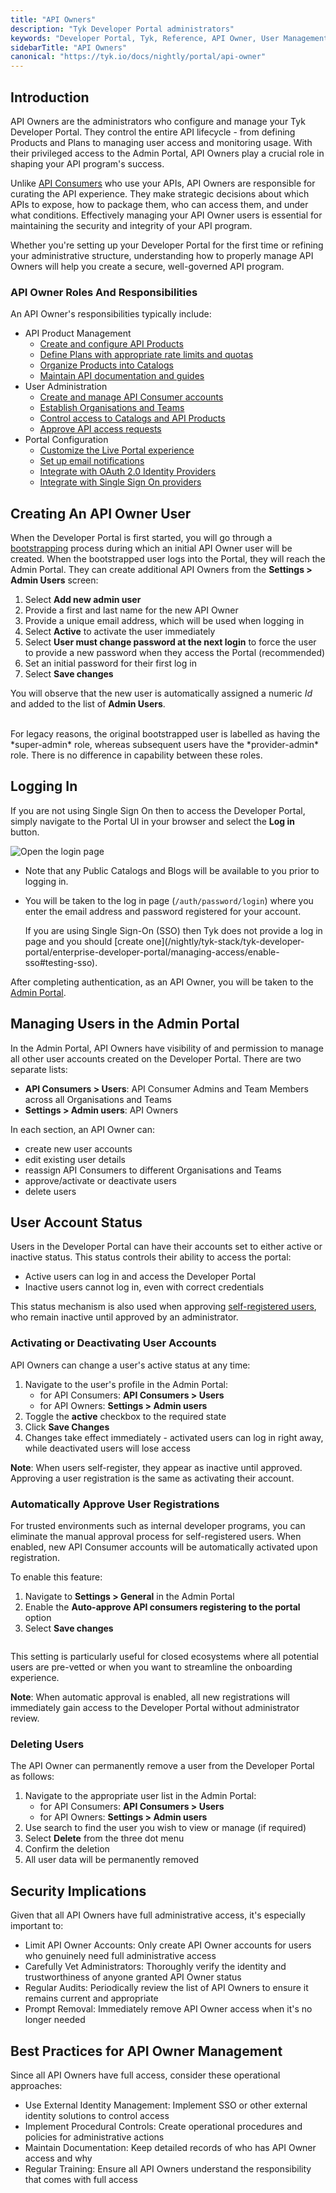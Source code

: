 ```yaml
---
title: "API Owners"
description: "Tyk Developer Portal administrators"
keywords: "Developer Portal, Tyk, Reference, API Owner, User Management, User, Admin"
sidebarTitle: "API Owners"
canonical: "https://tyk.io/docs/nightly/portal/api-owner"
---
```


## Introduction

API Owners are the administrators who configure and manage your Tyk Developer Portal. They control the entire API lifecycle - from defining Products and Plans to managing user access and monitoring usage. With their privileged access to the Admin Portal, API Owners play a crucial role in shaping your API program's success.

Unlike [API Consumers](/nightly/portal/api-consumer) who use your APIs, API Owners are responsible for curating the API experience. They make strategic decisions about which APIs to expose, how to package them, who can access them, and under what conditions. Effectively managing your API Owner users is essential for maintaining the security and integrity of your API program.

Whether you're setting up your Developer Portal for the first time or refining your administrative structure, understanding how to properly manage API Owners will help you create a secure, well-governed API program.

### API Owner Roles And Responsibilities

An API Owner's responsibilities typically include:

- API Product Management
  - [Create and configure API Products](/nightly/portal/api-products)
  - [Define Plans with appropriate rate limits and quotas](/nightly/portal/api-plans)
  - [Organize Products into Catalogs](/nightly/tyk-stack/tyk-developer-portal/enterprise-developer-portal/managing-access/manage-catalogues)
  - [Maintain API documentation and guides](/nightly/portal/api-products#documentation)
- User Administration
  - [Create and manage API Consumer accounts](/nightly/portal/api-consumer)
  - [Establish Organisations and Teams](/nightly/tyk-stack/tyk-developer-portal/enterprise-developer-portal/managing-access/manage-api-consumer-organisations)
  - [Control access to Catalogs and API Products](/nightly/tyk-stack/tyk-developer-portal/enterprise-developer-portal/managing-access/manage-catalogues#catalog-visibility)
  - [Approve API access requests](/nightly/tyk-stack/tyk-developer-portal/enterprise-developer-portal/api-access/approve-requests)
- Portal Configuration
  - [Customize the Live Portal experience](/nightly/portal/customization)
  - [Set up email notifications](/nightly/product-stack/tyk-enterprise-developer-portal/getting-started/setup-email-notifications)
  - [Integrate with OAuth 2.0 Identity Providers](/nightly/tyk-stack/tyk-developer-portal/enterprise-developer-portal/api-access/dynamic-client-registration)
  - [Integrate with Single Sign On providers](/nightly/tyk-stack/tyk-developer-portal/enterprise-developer-portal/managing-access/enable-sso)


## Creating An API Owner User

When the Developer Portal is first started, you will go through a [bootstrapping](/nightly/portal/install#bootstrapping-enterprise-developer-portal) process during which an initial API Owner user will be created. When the bootstrapped user logs into the Portal, they will reach the Admin Portal. They can create additional API Owners from the **Settings > Admin Users** screen:

1. Select **Add new admin user**
2. Provide a first and last name for the new API Owner
3. Provide a unique email address, which will be used when logging in
4. Select **Active** to activate the user immediately
5. Select **User must change password at the next login** to force the user to provide a new password when they access the Portal (recommended)
6. Set an initial password for their first log in
7. Select **Save changes**

You will observe that the new user is automatically assigned a numeric *Id* and added to the list of **Admin Users**.

<br />

<Note>
For legacy reasons, the original bootstrapped user is labelled as having the *super-admin* role, whereas subsequent users have the *provider-admin* role. There is no difference in capability between these roles.
</Note>


## Logging In

If you are not using Single Sign On then to access the Developer Portal, simply navigate to the Portal UI in your browser and select the **Log in** button.

<img src="/img/dashboard/portal-management/enterprise-portal/navigate-to-the-login-page.png" alt="Open the login page" />
<br />

- Note that any Public Catalogs and Blogs will be available to you prior to logging in.
- You will be taken to the log in page (`/auth/password/login`) where you enter the email address and password registered for your account.



    <Note>
    If you are using Single Sign-On (SSO) then Tyk does not provide a log in page and you should [create one](/nightly/tyk-stack/tyk-developer-portal/enterprise-developer-portal/managing-access/enable-sso#testing-sso).
    </Note>


After completing authentication, as an API Owner, you will be taken to the [Admin Portal](/nightly/portal/overview/concepts#developer-portal-views).

## Managing Users in the Admin Portal

In the Admin Portal, API Owners have visibility of and permission to manage all other user accounts created on the Developer Portal. There are two separate lists:

- **API Consumers > Users**: API Consumer Admins and Team Members across all Organisations and Teams
- **Settings > Admin users**: API Owners

In each section, an API Owner can:

- create new user accounts
- edit existing user details
- reassign API Consumers to different Organisations and Teams
- approve/activate or deactivate users
- delete users

## User Account Status

Users in the Developer Portal can have their accounts set to either active or inactive status. This status controls their ability to access the portal:

 - Active users can log in and access the Developer Portal
 - Inactive users cannot log in, even with correct credentials

This status mechanism is also used when approving [self-registered users](/nightly/portal/api-consumer#self-registration), who remain inactive until approved by an administrator.

### Activating or Deactivating User Accounts

API Owners can change a user's active status at any time:

1. Navigate to the user's profile in the Admin Portal:
    - for API Consumers: **API Consumers > Users**
    - for API Owners: **Settings > Admin users**
2. Toggle the **active** checkbox to the required state
3. Click **Save Changes**
4. Changes take effect immediately - activated users can log in right away, while deactivated users will lose access

**Note**: When users self-register, they appear as inactive until approved. Approving a user registration is the same as activating their account.

### Automatically Approve User Registrations

For trusted environments such as internal developer programs, you can eliminate the manual approval process for self-registered users. When enabled, new API Consumer accounts will be automatically activated upon registration.

To enable this feature:

1. Navigate to **Settings > General** in the Admin Portal
2. Enable the **Auto-approve API consumers registering to the portal** option
3. Select **Save changes**

<img src="/img/dashboard/portal-management/enterprise-portal/auto-approve-users.png" alt="" />

This setting is particularly useful for closed ecosystems where all potential users are pre-vetted or when you want to streamline the onboarding experience.

**Note**: When automatic approval is enabled, all new registrations will immediately gain access to the Developer Portal without administrator review.


### Deleting Users

The API Owner can permanently remove a user from the Developer Portal as follows:

1. Navigate to the appropriate user list in the Admin Portal:
    - for API Consumers: **API Consumers > Users**
    - for API Owners: **Settings > Admin users**
2. Use search to find the user you wish to view or manage (if required)
3. Select **Delete** from the three dot menu
4. Confirm the deletion
5. All user data will be permanently removed

## Security Implications

Given that all API Owners have full administrative access, it's especially important to:

- Limit API Owner Accounts: Only create API Owner accounts for users who genuinely need full administrative access
- Carefully Vet Administrators: Thoroughly verify the identity and trustworthiness of anyone granted API Owner status
- Regular Audits: Periodically review the list of API Owners to ensure it remains current and appropriate
- Prompt Removal: Immediately remove API Owner access when it's no longer needed

## Best Practices for API Owner Management

Since all API Owners have full access, consider these operational approaches:
- Use External Identity Management: Implement SSO or other external identity solutions to control access
- Implement Procedural Controls: Create operational procedures and policies for administrative actions
- Maintain Documentation: Keep detailed records of who has API Owner access and why
- Regular Training: Ensure all API Owners understand the responsibility that comes with full access
